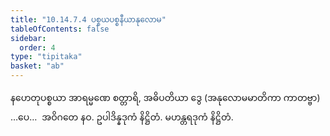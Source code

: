 ```yaml
---
title: "10.14.7.4 ပစ္စယပစ္စနီယာနုလောမ"
tableOfContents: false
sidebar:
  order: 4
type: "tipitaka"
basket: "ab"
---
```



<DynamicBreadcrumb />

<Division number="471">

<Paragraph number="3524">
နဟေတုပစ္စယာ အာရမ္မဏေ စတ္တာရိ, အဓိပတိယာ ဒွေ (အနုလောမမာတိကာ ကာတဗ္ဗာ) …ပေ…  အဝိဂတေ နဝ.

</Paragraph>
</Division>

<Paragraph number="3525" type="center">
ဥပါဒိန္နဒုကံ နိဋ္ဌိတံ.



</Paragraph>

<Paragraph number="3526" type="center">
မဟန္တရဒုကံ နိဋ္ဌိတံ.
</Paragraph>